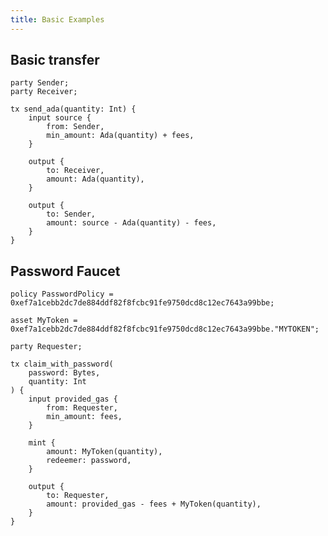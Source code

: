 ```yaml
---
title: Basic Examples
---
```


## Basic transfer

```tx3
party Sender;
party Receiver;

tx send_ada(quantity: Int) {
    input source {
        from: Sender,
        min_amount: Ada(quantity) + fees,
    }
    
    output {
        to: Receiver,
        amount: Ada(quantity),
    }

    output {
        to: Sender,
        amount: source - Ada(quantity) - fees,
    }
}
```

## Password Faucet

```tx3
policy PasswordPolicy = 0xef7a1cebb2dc7de884ddf82f8fcbc91fe9750dcd8c12ec7643a99bbe;

asset MyToken = 0xef7a1cebb2dc7de884ddf82f8fcbc91fe9750dcd8c12ec7643a99bbe."MYTOKEN";

party Requester;

tx claim_with_password(
    password: Bytes,
    quantity: Int
) {
    input provided_gas {
        from: Requester,
        min_amount: fees,
    }

    mint {
        amount: MyToken(quantity),
        redeemer: password,
    }
    
    output {
        to: Requester,
        amount: provided_gas - fees + MyToken(quantity),
    }
}
```
